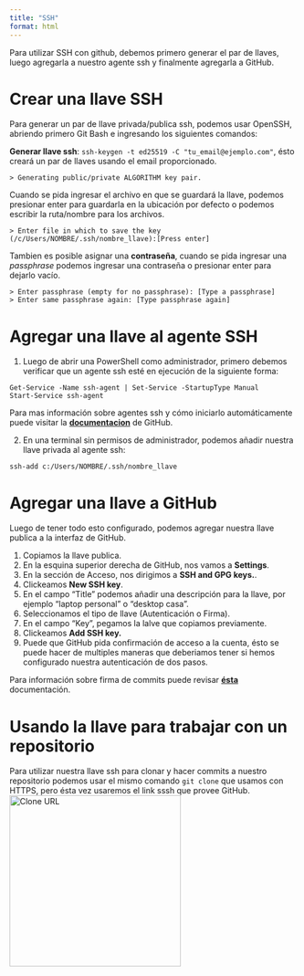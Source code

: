 ```yaml
---
title: "SSH"
format: html
---
```


Para utilizar SSH con github, debemos primero generar el par de llaves, luego agregarla a nuestro agente ssh y finalmente agregarla a GitHub.

# Crear una llave SSH

Para generar un par de llave privada/publica ssh, podemos usar OpenSSH, abriendo primero Git Bash e ingresando los siguientes comandos:

**Generar llave ssh**: ``` ssh-keygen -t ed25519 -C "tu_email@ejemplo.com" ```, ésto creará un par de llaves usando el email proporcionado. </br>
```
> Generating public/private ALGORITHM key pair.
```
Cuando se pida ingresar el archivo en que se guardará la llave, podemos presionar enter para guardarla en la ubicación por defecto o podemos escribir la ruta/nombre para los archivos.</br>
```
> Enter file in which to save the key (/c/Users/NOMBRE/.ssh/nombre_llave):[Press enter]
```
Tambien es posible asignar una **contraseña**, cuando se pida ingresar una _passphrase_ podemos ingresar una contraseña o presionar enter para dejarlo vacío.</br>
```
> Enter passphrase (empty for no passphrase): [Type a passphrase]
> Enter same passphrase again: [Type passphrase again]
 ```

# Agregar una llave al agente SSH

1. Luego de abrir una PowerShell como administrador, primero debemos verificar que un agente ssh esté en ejecución de la siguiente forma:
```
Get-Service -Name ssh-agent | Set-Service -StartupType Manual
Start-Service ssh-agent
```

Para mas información sobre agentes ssh y cómo iniciarlo automáticamente puede visitar la [**documentacion**](https://docs.github.com/en/authentication/connecting-to-github-with-ssh/working-with-ssh-key-passphrases?platform=windows) de GitHub.

2. En una terminal sin permisos de administrador, podemos añadir nuestra llave privada al agente ssh:
```
ssh-add c:/Users/NOMBRE/.ssh/nombre_llave
```

# Agregar una llave a GitHub

Luego de tener todo esto configurado, podemos agregar nuestra llave publica a la interfaz de GitHub.

1. Copiamos la llave publica.
2. En la esquina superior derecha de GitHub, nos vamos a **Settings**.
3. En la sección de Acceso, nos dirigimos a **SSH and GPG keys.**.
3. Clickeamos **New SSH key**.
4. En el campo "Title" podemos añadir una descripción para la llave, por ejemplo "laptop personal" o "desktop casa".
5. Seleccionamos el tipo de llave (Autenticación o Firma).
6. En el campo "Key", pegamos la lalve que copiamos previamente.
7. Clickeamos **Add SSH key.**
8. Puede que GitHub pida confirmación de acceso a la cuenta, ésto se puede hacer de multiples maneras que deberiamos tener si hemos configurado nuestra autenticación de dos pasos.

Para información sobre firma de commits puede revisar [**ésta**](https://docs.github.com/en/authentication/managing-commit-signature-verification/about-commit-signature-verification) documentación.

# Usando la llave para trabajar con un repositorio

Para utilizar nuestra llave ssh para clonar y hacer commits a nuestro repositorio podemos usar el mismo comando ``` git clone ``` que usamos con HTTPS, pero ésta vez usaremos el link sssh que provee GitHub.</br>
<img src="./resources/SSH/clone.png" alt="Clone URL" title="Clone URL" width="300" />
